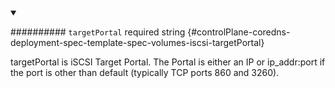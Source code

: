
<details className="config-field" data-expandable="false" open>
<summary>

########## `targetPortal` <span className="config-field-required" data-required="false">required</span> <span className="config-field-type">string</span> <span className="config-field-default"></span> <span className="config-field-enum"></span> {#controlPlane-coredns-deployment-spec-template-spec-volumes-iscsi-targetPortal}

targetPortal is iSCSI Target Portal. The Portal is either an IP or ip_addr:port if the port
is other than default (typically TCP ports 860 and 3260).

</summary>



</details>
